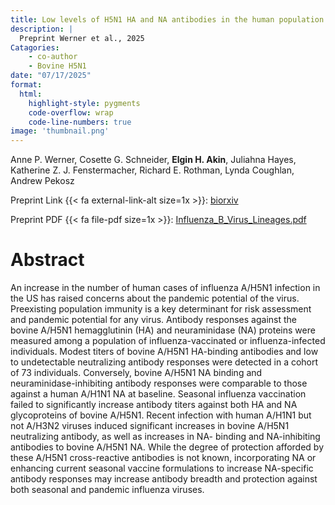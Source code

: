 ```yaml
---
title: Low levels of H5N1 HA and NA antibodies in the human population are boosted by seasonal A/H1N1 infection but not by A/H3N2 infection or influenza vaccination
description: |
  Preprint Werner et al., 2025
Catagories:
    - co-author
    - Bovine H5N1
date: "07/17/2025"
format: 
  html:
    highlight-style: pygments
    code-overflow: wrap
    code-line-numbers: true
image: 'thumbnail.png'
---
```


Anne P. Werner, Cosette G. Schneider, **Elgin H. Akin**, Juliahna Hayes, Katherine Z. J. 
Fenstermacher, Richard E. Rothman, Lynda Coughlan, Andrew Pekosz

Preprint Link {{< fa external-link-alt size=1x >}}: [biorxiv](https://www.biorxiv.org/content/10.1101/2025.07.13.664638v1)

Preprint PDF {{< fa file-pdf size=1x >}}: [Influenza_B_Virus_Lineages.pdf](2025.07.13.664638v1.full.pdf)  

# Abstract 
An increase in the number of human cases of influenza A/H5N1 infection in the US has raised 
concerns about the pandemic potential of the virus. Preexisting population immunity is a key 
determinant for risk assessment and pandemic potential for any virus. Antibody responses against the 
bovine A/H5N1 hemagglutinin (HA) and neuraminidase (NA) proteins were measured among a 
population of influenza-vaccinated or influenza-infected individuals. Modest titers of bovine A/H5N1 
HA-binding antibodies and low to undetectable neutralizing antibody responses were detected in a 
cohort of 73 individuals. Conversely, bovine A/H5N1 NA binding and neuraminidase-inhibiting 
antibody responses were comparable to those against a human A/H1N1 NA at baseline. Seasonal 
influenza vaccination failed to significantly increase antibody titers against both HA and NA 
glycoproteins of bovine A/H5N1. Recent infection with human A/H1N1 but not A/H3N2 viruses 
induced significant increases in bovine A/H5N1 neutralizing antibody, as well as increases in NA-
binding and NA-inhibiting antibodies to bovine A/H5N1 NA. While the degree of protection afforded by 
these A/H5N1 cross-reactive antibodies is not known, incorporating NA or enhancing current 
seasonal vaccine formulations to increase NA-specific antibody responses may increase antibody 
breadth and protection against both seasonal and pandemic influenza viruses. 



